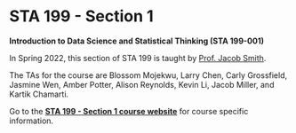 # STA 199 - Section 1 {#sta199-1 .unnumbered}

**Introduction to Data Science and Statistical Thinking (STA 199-001)**

In Spring 2022, this section of STA 199 is taught by [Prof. Jacob Smith](https://scholars.duke.edu/person/jacob.f.smith).

The TAs for the course are Blossom Mojekwu, Larry Chen, Carly Grossfield, Jasmine Wen, Amber Potter, Alison Reynolds, Kevin Li, Jacob Miller, and Kartik Chamarti.

Go to the [**STA 199 - Section 1 course website**](https://sta199-spring2022.netlify.app/) for course specific information.
